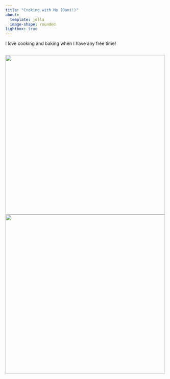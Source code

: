 ```yaml
---
title: "Cooking with Me (Dani!)"
about: 
  template: jolla
  image-shape: rounded
lightbox: true
---
```


I love cooking and baking when I have any free time!

::: {style="display: flex; gap: 10px;"}
![](foccacia28.jpeg){width="500"} ![](aguachile28.jpeg){width="500"}
:::

